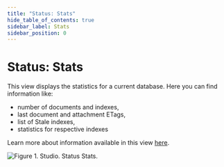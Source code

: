 ```yaml
---
title: "Status: Stats"
hide_table_of_contents: true
sidebar_label: Stats
sidebar_position: 0
---
```



# Status: Stats

This view displays the statistics for a current database. Here you can find information like:

- number of documents and indexes,
- last document and attachment ETags,
- list of Stale indexes,
- statistics for respective indexes

Learn more about information available in this view [here](../../../server/administration/statistics.mdx).

![Figure 1. Studio. Status Stats.](./assets/status_stats-1.png)
